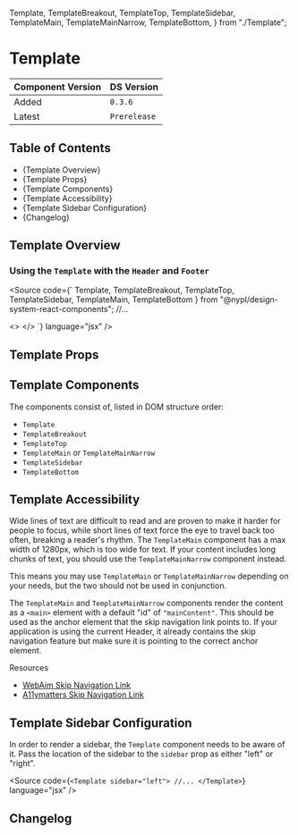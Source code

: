 
  Template,
  TemplateBreakout,
  TemplateTop,
  TemplateSidebar,
  TemplateMain,
  TemplateMainNarrow,
  TemplateBottom,
} from "./Template";

<Meta of={TemplateNewStories} />

# Template

| Component Version | DS Version   |
| ----------------- | ------------ |
| Added             | `0.3.6`      |
| Latest            | `Prerelease` |

## Table of Contents

- {<Link href="#template-overview" target="_self">Template Overview</Link>}
- {<Link href="#template-props" target="_self">Template Props</Link>}
- {<Link href="#template-components" target="_self">Template Components</Link>}
- {<Link href="#template-accessibility" target="_self">Template Accessibility</Link>}
- {<Link href="#template-sidebar-configuration" target="_self">Template Sidebar Configuration</Link>}
- {<Link href="#changelog" target="_self">Changelog</Link>}

## Template Overview

### Using the `Template` with the `Header` and `Footer`

<Source
  code={`
  Template,
  TemplateBreakout,
  TemplateTop,
  TemplateSidebar,
  TemplateMain,
  TemplateBottom
} from "@nypl/design-system-react-components";
//...

<>
  <SkipNavigation />
  <Template sidebar="...">
    <TemplateBreakout>...</TemplateBreakout>
    <TemplateTop>...</TemplateTop>
    <TemplateSidebar>...</TemplateSidebar>
    <TemplateMain>...</TemplateMain>
    <TemplateBottom>...</TemplateBottom>
  </Template>
</>
`} language="jsx" />

## Template Props

<Canvas of={TemplateNewStories.WithControls} />

<ArgTypes of={TemplateNewStories.WithControls} />

## Template Components

The components consist of, listed in DOM structure order:

- `Template`
- `TemplateBreakout`
- `TemplateTop`
- `TemplateMain` or `TemplateMainNarrow`
- `TemplateSidebar`
- `TemplateBottom`

## Template Accessibility

Wide lines of text are difficult to read and are proven to make it harder for
people to focus, while short lines of text force the eye to travel back too often,
breaking a reader's rhythm. The `TemplateMain` component has a max width of 1280px,
which is too wide for text. If your content includes long chunks of text, you
should use the `TemplateMainNarrow` component instead.

This means you may use `TemplateMain` or `TemplateMainNarrow` depending on your needs,
but the two should not be used in conjunction.

The `TemplateMain` and `TemplateMainNarrow` components render the content as a
`<main>` element with a default "id" of `"mainContent"`. This should be used as
the anchor element that the skip navigation link points to. If your application
is using the current Header, it already contains the skip navigation feature but
make sure it is pointing to the correct anchor element.

Resources

- [WebAim Skip Navigation Link](https://webaim.org/techniques/skipnav/)
- [A11ymatters Skip Navigation Link](https://www.a11ymatters.com/pattern/skip-link/)

## Template Sidebar Configuration

In order to render a sidebar, the `Template` component needs to be aware of it.
Pass the location of the sidebar to the `sidebar` prop as either "left" or "right".

<Source
  code={`
<Template sidebar="left">
  //...
</Template>
`}
  language="jsx"
/>

## Changelog

<ComponentChangelogTable changelogData={changelogData} />
